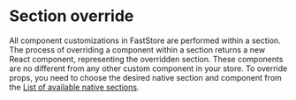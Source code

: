 
# Section override 

All component customizations in FastStore are performed within a section. 
The process of overriding a component within a section returns a new React component, representing the overridden section. These components are no different from any other custom component in your store.
To override props, you need to choose the desired native section and component from the [List of available native sections](/docs/building-sections/list-of-native-sections#faststore-native-sections). 


